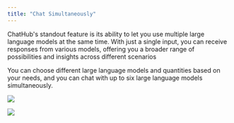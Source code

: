```yaml
---
title: "Chat Simultaneously"
---
```


ChatHub's standout feature is its ability to let you use multiple large language models at the same time. With just a single input, you can receive responses from various models, offering you a broader range of possibilities and insights across different scenarios

You can choose different large language models and quantities based on your needs, and you can chat with up to six large language models simultaneously.

![](../images/chat-simultaneously-1.png)

![](../images/chat-simultaneously-2.png)